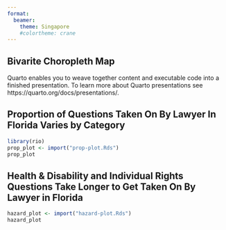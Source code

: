 ```yaml
---
format: 
  beamer:
    theme: Singapore
    #colortheme: crane
---
```


## Bivarite Choropleth Map

Quarto enables you to weave together content and executable code into a finished presentation. To learn more about Quarto presentations see https://quarto.org/docs/presentations/.

## Proportion of Questions Taken On By Lawyer In Florida Varies by Category

```r
library(rio)
prop_plot <- import("prop-plot.Rds")
prop_plot
```

## Health & Disability and Individual Rights Questions Take Longer to Get Taken On By Lawyer in Florida

```r
hazard_plot <- import("hazard-plot.Rds")
hazard_plot
```


